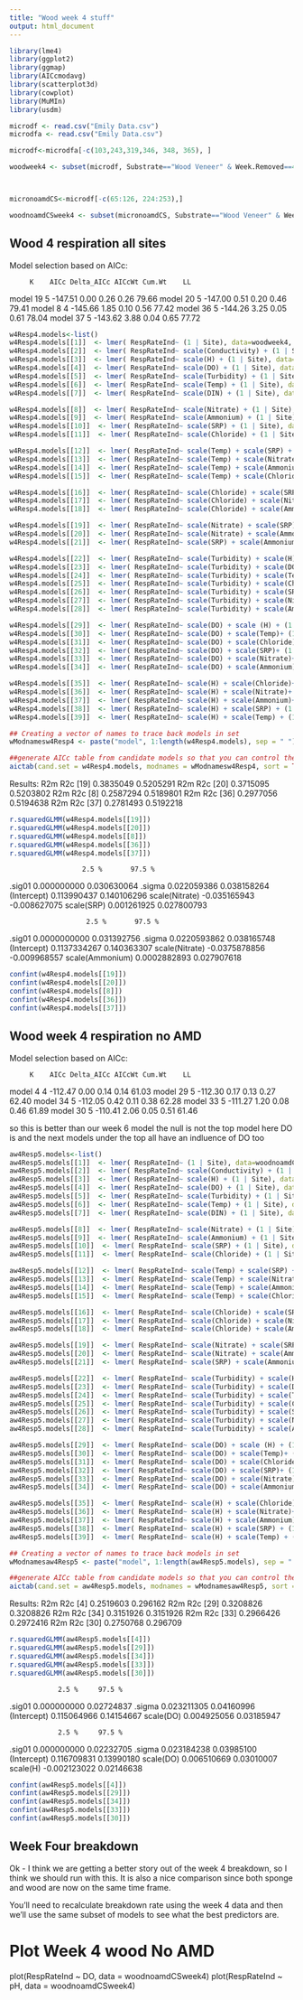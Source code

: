 ```yaml
---
title: "Wood week 4 stuff"
output: html_document
---
```

```r
library(lme4)
library(ggplot2)
library(ggmap)
library(AICcmodavg)
library(scatterplot3d)
library(cowplot)
library(MuMIn)
library(usdm)
```

```r
microdf <- read.csv("Emily Data.csv")
microdfa <- read.csv("Emily Data.csv")

microdf<-microdfa[-c(103,243,319,346, 348, 365), ]

woodweek4 <- subset(microdf, Substrate=="Wood Veneer" & Week.Removed==4)



micronoamdCS<-microdf[-c(65:126, 224:253),]

woodnoamdCSweek4 <- subset(micronoamdCS, Substrate=="Wood Veneer" & Week.Removed==4)
```

## Wood 4 respiration all sites

Model selection based on AICc:

         K    AICc Delta_AICc AICcWt Cum.Wt    LL
model 19 5 -147.51       0.00   0.26   0.26 79.66
model 20 5 -147.00       0.51   0.20   0.46 79.41
model 8  4 -145.66       1.85   0.10   0.56 77.42
model 36 5 -144.26       3.25   0.05   0.61 78.04
model 37 5 -143.62       3.88   0.04   0.65 77.72

```r
w4Resp4.models<-list()
w4Resp4.models[[1]]  <- lmer( RespRateInd~ (1 | Site), data=woodweek4, REML = FALSE)
w4Resp4.models[[2]]  <- lmer( RespRateInd~ scale(Conductivity) + (1 | Site), data=woodweek4, REML = FALSE)
w4Resp4.models[[3]]  <- lmer( RespRateInd~ scale(H) + (1 | Site), data=woodweek4, REML = FALSE)
w4Resp4.models[[4]]  <- lmer( RespRateInd~ scale(DO) + (1 | Site), data=woodweek4, REML = FALSE)
w4Resp4.models[[5]]  <- lmer( RespRateInd~ scale(Turbidity) + (1 | Site), data=woodweek4, REML = FALSE)
w4Resp4.models[[6]]  <- lmer( RespRateInd~ scale(Temp) + (1 | Site), data=woodweek4, REML = FALSE)
w4Resp4.models[[7]]  <- lmer( RespRateInd~ scale(DIN) + (1 | Site), data=woodweek4, REML = FALSE)

w4Resp4.models[[8]]  <- lmer( RespRateInd~ scale(Nitrate) + (1 | Site), data=woodweek4, REML = FALSE)
w4Resp4.models[[9]]  <- lmer( RespRateInd~ scale(Ammonium) + (1 | Site), data=woodweek4, REML = FALSE)
w4Resp4.models[[10]]  <- lmer( RespRateInd~ scale(SRP) + (1 | Site), data=woodweek4, REML = FALSE)
w4Resp4.models[[11]]  <- lmer( RespRateInd~ scale(Chloride) + (1 | Site), data=woodweek4, REML = FALSE)

w4Resp4.models[[12]]  <- lmer( RespRateInd~ scale(Temp) + scale(SRP) + (1 | Site), data=woodweek4, REML = FALSE)
w4Resp4.models[[13]]  <- lmer( RespRateInd~ scale(Temp) + scale(Nitrate) + (1 | Site), data=woodweek4, REML = FALSE)
w4Resp4.models[[14]]  <- lmer( RespRateInd~ scale(Temp) + scale(Ammonium) + (1 | Site), data=woodweek4, REML = FALSE)
w4Resp4.models[[15]]  <- lmer( RespRateInd~ scale(Temp) + scale(Chloride) + (1 | Site), data=woodweek4, REML = FALSE)

w4Resp4.models[[16]]  <- lmer( RespRateInd~ scale(Chloride) + scale(SRP) + (1 | Site), data=woodweek4, REML = FALSE)
w4Resp4.models[[17]]  <- lmer( RespRateInd~ scale(Chloride) + scale(Nitrate) + (1 | Site), data=woodweek4, REML = FALSE)
w4Resp4.models[[18]]  <- lmer( RespRateInd~ scale(Chloride) + scale(Ammonium) + (1 | Site), data=woodweek4, REML = FALSE)

w4Resp4.models[[19]]  <- lmer( RespRateInd~ scale(Nitrate) + scale(SRP) + (1 | Site), data=woodweek4, REML = FALSE)
w4Resp4.models[[20]]  <- lmer( RespRateInd~ scale(Nitrate) + scale(Ammonium) + (1 | Site), data=woodweek4, REML = FALSE)
w4Resp4.models[[21]]  <- lmer( RespRateInd~ scale(SRP) + scale(Ammonium) + (1 | Site), data=woodweek4, REML = FALSE)

w4Resp4.models[[22]]  <- lmer( RespRateInd~ scale(Turbidity) + scale(H)+ (1 | Site), data=woodweek4, REML = FALSE)
w4Resp4.models[[23]]  <- lmer( RespRateInd~ scale(Turbidity) + scale(DO)+ (1 | Site), data=woodweek4, REML = FALSE)
w4Resp4.models[[24]]  <- lmer( RespRateInd~ scale(Turbidity) + scale(Temp)+ (1 | Site), data=woodweek4, REML = FALSE)
w4Resp4.models[[25]]  <- lmer( RespRateInd~ scale(Turbidity) + scale(Chloride)+ (1 | Site), data=woodweek4, REML = FALSE)
w4Resp4.models[[26]]  <- lmer( RespRateInd~ scale(Turbidity) + scale(SRP)+ (1 | Site), data=woodweek4, REML = FALSE)
w4Resp4.models[[27]]  <- lmer( RespRateInd~ scale(Turbidity) + scale(Nitrate)+ (1 | Site), data=woodweek4, REML = FALSE)
w4Resp4.models[[28]]  <- lmer( RespRateInd~ scale(Turbidity) + scale(Ammonium)+ (1 | Site), data=woodweek4, REML = FALSE)

w4Resp4.models[[29]]  <- lmer( RespRateInd~ scale(DO) + scale (H) + (1 | Site), data=woodweek4, REML = FALSE)
w4Resp4.models[[30]]  <- lmer( RespRateInd~ scale(DO) + scale(Temp)+ (1 | Site), data=woodweek4, REML = FALSE)
w4Resp4.models[[31]]  <- lmer( RespRateInd~ scale(DO) + scale(Chloride)+ (1 | Site), data=woodweek4, REML = FALSE)
w4Resp4.models[[32]]  <- lmer( RespRateInd~ scale(DO) + scale(SRP)+ (1 | Site), data=woodweek4, REML = FALSE)
w4Resp4.models[[33]]  <- lmer( RespRateInd~ scale(DO) + scale(Nitrate)+ (1 | Site), data=woodweek4, REML = FALSE)
w4Resp4.models[[34]]  <- lmer( RespRateInd~ scale(DO) + scale(Ammonium)+ (1 | Site), data=woodweek4, REML = FALSE)

w4Resp4.models[[35]]  <- lmer( RespRateInd~ scale(H) + scale(Chloride)+ (1 | Site), data=woodweek4, REML = FALSE)
w4Resp4.models[[36]]  <- lmer( RespRateInd~ scale(H) + scale(Nitrate)+ (1 | Site), data=woodweek4, REML = FALSE)
w4Resp4.models[[37]]  <- lmer( RespRateInd~ scale(H) + scale(Ammonium)+ (1 | Site), data=woodweek4, REML = FALSE)
w4Resp4.models[[38]]  <- lmer( RespRateInd~ scale(H) + scale(SRP) + (1 | Site), data=woodweek4, REML = FALSE)
w4Resp4.models[[39]]  <- lmer( RespRateInd~ scale(H) + scale(Temp) + (1 | Site), data=woodweek4, REML = FALSE)

## Creating a vector of names to trace back models in set
wModnamesw4Resp4 <- paste("model", 1:length(w4Resp4.models), sep = " ")

##generate AICc table from candidate models so that you can control the model
aictab(cand.set = w4Resp4.models, modnames = wModnamesw4Resp4, sort = TRUE)

```
           
  Results: 
           R2m       R2c
[19] 0.3835049 0.5205291
           R2m       R2c
[20] 0.3715095 0.5203802
           R2m       R2c
[8] 0.2587294 0.5189801
           R2m       R2c
[36] 0.2977056 0.5194638
           R2m       R2c
[37] 0.2781493 0.5192218
```r
r.squaredGLMM(w4Resp4.models[[19]])
r.squaredGLMM(w4Resp4.models[[20]])
r.squaredGLMM(w4Resp4.models[[8]])
r.squaredGLMM(w4Resp4.models[[36]])
r.squaredGLMM(w4Resp4.models[[37]])
```

                      2.5 %       97.5 %
.sig01          0.000000000  0.030630064
.sigma          0.022059386  0.038158264
(Intercept)     0.113990437  0.140106296
scale(Nitrate) -0.035165943 -0.008627075
scale(SRP)      0.001261925  0.027800793

                       2.5 %       97.5 %
.sig01           0.0000000000  0.031392756
.sigma           0.0220593862  0.038165748
(Intercept)      0.1137334267  0.140363307
scale(Nitrate)  -0.0375878856 -0.009968557
scale(Ammonium)  0.0002882893  0.027907618

```r
confint(w4Resp4.models[[19]])
confint(w4Resp4.models[[20]])
confint(w4Resp4.models[[8]])
confint(w4Resp4.models[[36]])
confint(w4Resp4.models[[37]])
```



## Wood week 4 respiration no AMD

Model selection based on AICc:

         K    AICc Delta_AICc AICcWt Cum.Wt    LL
model 4  4 -112.47       0.00   0.14   0.14 61.03
model 29 5 -112.30       0.17   0.13   0.27 62.40
model 34 5 -112.05       0.42   0.11   0.38 62.28
model 33 5 -111.27       1.20   0.08   0.46 61.89
model 30 5 -110.41       2.06   0.05   0.51 61.46


so this is better than our week 6 model the null is not the top model here DO is and the next models under the top all have an indluence of DO too

```r
aw4Resp5.models<-list()
aw4Resp5.models[[1]]  <- lmer( RespRateInd~ (1 | Site), data=woodnoamdCSweek4, REML = FALSE)
aw4Resp5.models[[2]]  <- lmer( RespRateInd~ scale(Conductivity) + (1 | Site), data=woodnoamdCSweek4, REML = FALSE)
aw4Resp5.models[[3]]  <- lmer( RespRateInd~ scale(H) + (1 | Site), data=woodnoamdCSweek4, REML = FALSE)
aw4Resp5.models[[4]]  <- lmer( RespRateInd~ scale(DO) + (1 | Site), data=woodnoamdCSweek4, REML = FALSE)
aw4Resp5.models[[5]]  <- lmer( RespRateInd~ scale(Turbidity) + (1 | Site), data=woodnoamdCSweek4, REML = FALSE)
aw4Resp5.models[[6]]  <- lmer( RespRateInd~ scale(Temp) + (1 | Site), data=woodnoamdCSweek4, REML = FALSE)
aw4Resp5.models[[7]]  <- lmer( RespRateInd~ scale(DIN) + (1 | Site), data=woodnoamdCSweek4, REML = FALSE)

aw4Resp5.models[[8]]  <- lmer( RespRateInd~ scale(Nitrate) + (1 | Site), data=woodnoamdCSweek4, REML = FALSE)
aw4Resp5.models[[9]]  <- lmer( RespRateInd~ scale(Ammonium) + (1 | Site), data=woodnoamdCSweek4, REML = FALSE)
aw4Resp5.models[[10]]  <- lmer( RespRateInd~ scale(SRP) + (1 | Site), data=woodnoamdCSweek4, REML = FALSE)
aw4Resp5.models[[11]]  <- lmer( RespRateInd~ scale(Chloride) + (1 | Site), data=woodnoamdCSweek4, REML = FALSE)

aw4Resp5.models[[12]]  <- lmer( RespRateInd~ scale(Temp) + scale(SRP) + (1 | Site), data=woodnoamdCSweek4, REML = FALSE)
aw4Resp5.models[[13]]  <- lmer( RespRateInd~ scale(Temp) + scale(Nitrate) + (1 | Site), data=woodnoamdCSweek4, REML = FALSE)
aw4Resp5.models[[14]]  <- lmer( RespRateInd~ scale(Temp) + scale(Ammonium) + (1 | Site), data=woodnoamdCSweek4, REML = FALSE)
aw4Resp5.models[[15]]  <- lmer( RespRateInd~ scale(Temp) + scale(Chloride) + (1 | Site), data=woodnoamdCSweek4, REML = FALSE)

aw4Resp5.models[[16]]  <- lmer( RespRateInd~ scale(Chloride) + scale(SRP) + (1 | Site), data=woodnoamdCSweek4, REML = FALSE)
aw4Resp5.models[[17]]  <- lmer( RespRateInd~ scale(Chloride) + scale(Nitrate) + (1 | Site), data=woodnoamdCSweek4, REML = FALSE)
aw4Resp5.models[[18]]  <- lmer( RespRateInd~ scale(Chloride) + scale(Ammonium) + (1 | Site), data=woodnoamdCSweek4, REML = FALSE)

aw4Resp5.models[[19]]  <- lmer( RespRateInd~ scale(Nitrate) + scale(SRP) + (1 | Site), data=woodnoamdCSweek4, REML = FALSE)
aw4Resp5.models[[20]]  <- lmer( RespRateInd~ scale(Nitrate) + scale(Ammonium) + (1 | Site), data=woodnoamdCSweek4, REML = FALSE)
aw4Resp5.models[[21]]  <- lmer( RespRateInd~ scale(SRP) + scale(Ammonium) + (1 | Site), data=woodnoamdCSweek4, REML = FALSE)

aw4Resp5.models[[22]]  <- lmer( RespRateInd~ scale(Turbidity) + scale(H)+ (1 | Site), data=woodnoamdCSweek4, REML = FALSE)
aw4Resp5.models[[23]]  <- lmer( RespRateInd~ scale(Turbidity) + scale(DO)+ (1 | Site), data=woodnoamdCSweek4, REML = FALSE)
aw4Resp5.models[[24]]  <- lmer( RespRateInd~ scale(Turbidity) + scale(Temp)+ (1 | Site), data=woodnoamdCSweek4, REML = FALSE)
aw4Resp5.models[[25]]  <- lmer( RespRateInd~ scale(Turbidity) + scale(Chloride)+ (1 | Site), data=woodnoamdCSweek4, REML = FALSE)
aw4Resp5.models[[26]]  <- lmer( RespRateInd~ scale(Turbidity) + scale(SRP)+ (1 | Site), data=woodnoamdCSweek4, REML = FALSE)
aw4Resp5.models[[27]]  <- lmer( RespRateInd~ scale(Turbidity) + scale(Nitrate)+ (1 | Site), data=woodnoamdCSweek4, REML = FALSE)
aw4Resp5.models[[28]]  <- lmer( RespRateInd~ scale(Turbidity) + scale(Ammonium)+ (1 | Site), data=woodnoamdCSweek4, REML = FALSE)

aw4Resp5.models[[29]]  <- lmer( RespRateInd~ scale(DO) + scale (H) + (1 | Site), data=woodnoamdCSweek4, REML = FALSE)
aw4Resp5.models[[30]]  <- lmer( RespRateInd~ scale(DO) + scale(Temp)+ (1 | Site), data=woodnoamdCSweek4, REML = FALSE)
aw4Resp5.models[[31]]  <- lmer( RespRateInd~ scale(DO) + scale(Chloride)+ (1 | Site), data=woodnoamdCSweek4, REML = FALSE)
aw4Resp5.models[[32]]  <- lmer( RespRateInd~ scale(DO) + scale(SRP)+ (1 | Site), data=woodnoamdCSweek4, REML = FALSE)
aw4Resp5.models[[33]]  <- lmer( RespRateInd~ scale(DO) + scale(Nitrate)+ (1 | Site), data=woodnoamdCSweek4, REML = FALSE)
aw4Resp5.models[[34]]  <- lmer( RespRateInd~ scale(DO) + scale(Ammonium)+ (1 | Site), data=woodnoamdCSweek4, REML = FALSE)

aw4Resp5.models[[35]]  <- lmer( RespRateInd~ scale(H) + scale(Chloride)+ (1 | Site), data=woodnoamdCSweek4, REML = FALSE)
aw4Resp5.models[[36]]  <- lmer( RespRateInd~ scale(H) + scale(Nitrate)+ (1 | Site), data=woodnoamdCSweek4, REML = FALSE)
aw4Resp5.models[[37]]  <- lmer( RespRateInd~ scale(H) + scale(Ammonium)+ (1 | Site), data=woodnoamdCSweek4, REML = FALSE)
aw4Resp5.models[[38]]  <- lmer( RespRateInd~ scale(H) + scale(SRP) + (1 | Site), data=woodnoamdCSweek4, REML = FALSE)
aw4Resp5.models[[39]]  <- lmer( RespRateInd~ scale(H) + scale(Temp) + (1 | Site), data=woodnoamdCSweek4, REML = FALSE)

## Creating a vector of names to trace back models in set
wModnamesaw4Resp5 <- paste("model", 1:length(aw4Resp5.models), sep = " ")

##generate AICc table from candidate models so that you can control the model
aictab(cand.set = aw4Resp5.models, modnames = wModnamesaw4Resp5, sort = TRUE)
```

Results:
           R2m      R2c
[4] 0.2519603 0.296162
           R2m       R2c
[29] 0.3208826 0.3208826
           R2m       R2c
[34] 0.3151926 0.3151926
           R2m       R2c
[33] 0.2966426 0.2972416
           R2m      R2c
[30] 0.2750768 0.296709

```r
r.squaredGLMM(aw4Resp5.models[[4]])
r.squaredGLMM(aw4Resp5.models[[29]])
r.squaredGLMM(aw4Resp5.models[[34]])
r.squaredGLMM(aw4Resp5.models[[33]])
r.squaredGLMM(aw4Resp5.models[[30]])
```

                2.5 %     97.5 %
.sig01      0.000000000 0.02724837
.sigma      0.023211305 0.04160996
(Intercept) 0.115064966 0.14154667
scale(DO)   0.004925056 0.03185947

                2.5 %     97.5 %
.sig01       0.000000000 0.02232705
.sigma       0.023184238 0.03985100
(Intercept)  0.116709831 0.13990180
scale(DO)    0.006510669 0.03010007
scale(H)    -0.002123022 0.02146638
```r
confint(aw4Resp5.models[[4]])
confint(aw4Resp5.models[[29]])
confint(aw4Resp5.models[[34]])
confint(aw4Resp5.models[[33]])
confint(aw4Resp5.models[[30]])
```


## Week Four breakdown
Ok  - I think we are getting a better story out of the week 4 breakdown, so I think we should run with this. It is also a nice comparison since both sponge and wood are now on the same time frame. 

You'll need to recalculate breakdown rate using the week 4 data and then we'll use the same subset of models to see what the best predictors are. 

# Plot Week 4 wood No AMD
plot(RespRateInd ~ DO, data = woodnoamdCSweek4)
plot(RespRateInd ~ pH, data = woodnoamdCSweek4)

